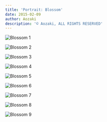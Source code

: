```yaml
---
title: 'Portrait: Blossom'
date: 2015-02-09
author: Aozaki
description: '© Aozaki, ALL RIGHTS RESERVED'
---
```



![Blossom 1](#photography/20150209_blossom/0001.jpg)

![Blossom 2](#photography/20150209_blossom/0002.jpg)

![Blossom 3](#photography/20150209_blossom/0003.jpg)

![Blossom 4](#photography/20150209_blossom/0004.jpg)

![Blossom 5](#photography/20150209_blossom/0005.jpg)

![Blossom 6](#photography/20150209_blossom/0006.jpg)

![Blossom 7](#photography/20150209_blossom/0007.jpg)

![Blossom 8](#photography/20150209_blossom/0008.jpg)

![Blossom 9](#photography/20150209_blossom/0009.jpg)

<Navi Date="2015" Name="blossom" />
